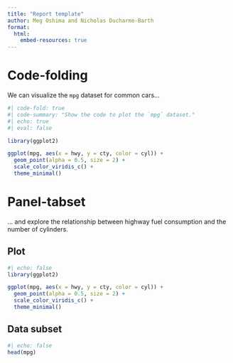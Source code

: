 ---
title: "Report template"
author: Meg Oshima and Nicholas Ducharme-Barth
format:
  html:
    embed-resources: true
---

# Code-folding

We can visualize the `mpg` dataset for common cars...

```{r}
#| code-fold: true
#| code-summary: "Show the code to plot the `mpg` dataset."
#| echo: true
#| eval: false

library(ggplot2)

ggplot(mpg, aes(x = hwy, y = cty, color = cyl)) +
  geom_point(alpha = 0.5, size = 2) +
  scale_color_viridis_c() +
  theme_minimal()

```

# Panel-tabset

... and explore the relationship between highway fuel consumption and the number of cylinders.

::: panel-tabset
## Plot

```{r}
#| echo: false
library(ggplot2)

ggplot(mpg, aes(x = hwy, y = cty, color = cyl)) +
  geom_point(alpha = 0.5, size = 2) +
  scale_color_viridis_c() +
  theme_minimal()
```

## Data subset

```{r}
#| echo: false
head(mpg)
```
:::
